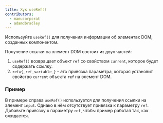 ```yaml
---
title: Хук useRef()
contributors:
  - manucorporat
  - adamdbradley
---
```


Используйте `useRef()` для получения информации об элементах DOM, созданных компонентом.

Получение ссылки на элемент DOM состоит из двух частей:

1. `useRef()` возвращает объект `ref` со свойством `current`, которое будет содержать ссылку.
2. `ref={_ref_variable_}` - это привязка параметра, которая установит свойство `current` объекта `ref` на элемент DOM.

### Пример

В примере справа `useRef()` используется для получения ссылки на элемент `input`. Однако в нём отсутствует привязка к параметру `ref`. Добавьте привязку к параметру `ref`, чтобы пример работал так, как ожидается.
